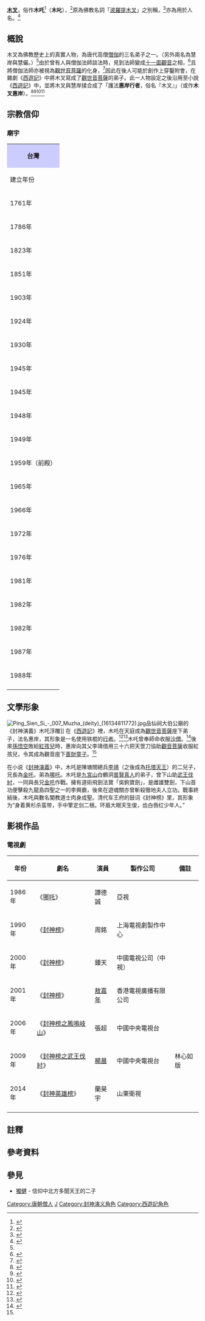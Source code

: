 {{redirect2|惠岸|蜀僧慧岸|釋慧岸}}
'''[[木叉|木叉]]'''，俗作'''木吒'''<ref>{{citebook|title=《[[西遊記|西遊記]]》|author=[[吳承恩|吳承恩]]}}</ref>（'''木叱'''），<ref>{{citebook|title=《[[三教源流搜神大全|三教源流搜神大全]]》|chapter=【那叱】|chapter-url=https://ctext.org/library.pl?if=gb&file=101033&page=77#%E6%9C%A8%E5%8F%B1|quote=…毋素知夫人生下長子軍叱次木叱師三胎哪叱生五日化身浴於東海…|access-date=2022-02-02|archive-date=2022-03-12|archive-url=https://web.archive.org/web/20220312071424/https://ctext.org/library.pl?if=gb&file=101033&page=77#%E6%9C%A8%E5%8F%B1}}</ref>原為佛教名詞「[[波羅提木叉|波羅提木叉]]」{{NoteTag|{{lang-sa|प्रतिमोक्ष|translit={{IAST|''prātimokṣa''}}}}；[[巴利語|巴利語]]: {{IAST|Pātimokkha}}}}之別稱，<ref name=bdencyclopaedia>{{citebook|title=《佛學大辭典》|chapter=【木叉】|chapter-url=https://zh.wikisource.org/wiki/%E4%BD%9B%E5%AD%B8%E5%A4%A7%E8%BE%AD%E5%85%B8/%E6%9C%A8%E5%8F%89|author=丁福保|date=1922|quote=（經名）波羅提木叉Pratimokṣa之異稱。譯言別解脫，為戒律之一名。|access-date=2022-01-31|archive-date=2022-01-31|archive-url=https://web.archive.org/web/20220131170650/https://zh.wikisource.org/wiki/%E4%BD%9B%E5%AD%B8%E5%A4%A7%E8%BE%AD%E5%85%B8/%E6%9C%A8%E5%8F%89}}</ref>亦為用於人名。<ref name=greatmonk1>{{citebook|title=《[[宋高僧傳|宋高僧傳]]》|author=[[贊寧|釋贊寧]]|chapter=卷第十八|chapter-url=https://zh.wikisource.org/wiki/%E5%AE%8B%E9%AB%98%E5%83%A7%E5%82%B3/%E5%8D%B718|quote=中宗勅恩度弟子三人，慧岸、慧儼、木叉各賜衣盂，令嗣香火。（略）弟子木叉者，以西域言為名，華言解脫也。|access-date=2022-01-31|archive-date=2022-03-11|archive-url=https://web.archive.org/web/20220311213142/https://zh.wikisource.org/wiki/%E5%AE%8B%E9%AB%98%E5%83%A7%E5%82%B3/%E5%8D%B718}}</ref>

==概說==
木叉為佛教歷史上的真實人物，為唐代高僧[[泗州大聖|僧伽]]的三名弟子之一。（另外兩名為慧岸與慧儼。）<ref name=greatmonk1/>由於曾有人與僧伽法師談法時，見到法師變成[[十一面觀音|十一面觀音]]之相，<ref name=greatmonk2>{{citebook|title=《[[宋高僧傳|宋高僧傳]]》|author=[[贊寧|釋贊寧]]|chapter=卷第十八|chapter-url=https://zh.wikisource.org/wiki/%E5%AE%8B%E9%AB%98%E5%83%A7%E5%82%B3/%E5%8D%B718|quote=嘗臥賀跋氏家，身忽長其牀榻各三尺許，莫不驚怪。次現十一面觀音形，（略）帝以仰慕不忘，因問萬迴師曰：「彼僧伽者何人也？」對曰：「觀音菩薩化身也。經可不云乎？應以比丘身得度者，故現之沙門相也。」|access-date=2022-01-31|archive-date=2022-03-11|archive-url=https://web.archive.org/web/20220311213142/https://zh.wikisource.org/wiki/%E5%AE%8B%E9%AB%98%E5%83%A7%E5%82%B3/%E5%8D%B718}}</ref>且將僧伽法師亦被視為[[觀世音菩薩|觀世音菩薩]]的化身，<ref>{{citebook|title=《[[三教源流搜神大全|三教源流搜神大全]]》|chapter=【泗州大聖】|chapter-url=https://ctext.org/library.pl?if=gb&file=101031&page=10|quote=…泗州僧伽大師者世謂觀音大士意化也……帝及百官咸稱弟手與度惠儼惠岸木叉三人…|access-date=2022-02-02|archive-date=2022-02-02|archive-url=https://web.archive.org/web/20220202133543/https://ctext.org/library.pl?if=gb&file=101031&page=10}}</ref>因此在後人可能於創作上穿鑿附會，在雜劇《[[西遊記_(雜劇)|西遊記]]》中將木叉寫成了[[觀世音菩薩|觀世音菩薩]]的弟子。此一人物設定之後沿用至小說《[[西遊記|西遊記]]》中，並將木叉與慧岸揉合成了「護法'''惠岸行者'''，俗名『木叉』」（或作'''木叉惠岸'''）。{{Notetag|「惠」可通「慧」。<ref>{{citeweb|url=https://chardb.iis.sinica.edu.tw/char/11514|title=漢字「惠」：基本資料|website=國際電腦漢字及異體字知識庫|access-date=2022-01-31|archive-date=2022-01-31|archive-url=https://web.archive.org/web/20220131153106/https://chardb.iis.sinica.edu.tw/char/11514}}</ref>}}<ref>{{citebook|title=《[[西遊記|西遊記]]》|author=[[吳承恩|吳承恩]]|chapter=第十二回〈唐王秉誠修大會　觀音顯聖化金蟬〉|chapter-url=https://zh.wikisource.org/wiki/%E8%A5%BF%E9%81%8A%E8%A8%98/%E7%AC%AC012%E5%9B%9E|quote=左邊是木叉惠岸，執著棍，抖擻精神。|access-date=2022-01-31|archive-date=2022-03-15|archive-url=https://web.archive.org/web/20220315194528/https://zh.wikisource.org/wiki/%E8%A5%BF%E9%81%8A%E8%A8%98/%E7%AC%AC012%E5%9B%9E}}</ref><ref name=monkey42>{{citebook|title=《[[西遊記|西遊記]]》|author=[[吳承恩|吳承恩]]|chapter=第四十二回〈大聖慇懃拜南海　觀音慈善縛紅孩〉|chapter-url=https://zh.wikisource.org/wiki/%E8%A5%BF%E9%81%8A%E8%A8%98/%E7%AC%AC042%E5%9B%9E|quote=那菩薩吩咐概眾諸天各守仙境，著善財龍女閉了洞門。他卻縱祥雲，躲離普陀巖，到那邊叫：「惠岸何在？」惠岸（乃托塔李天王第二個太子，俗名木叉是也。）乃菩薩親傳授的徒弟，不離左右，稱為護法惠岸行者。|access-date=2022-01-31|archive-date=2022-03-15|archive-url=https://web.archive.org/web/20220315183953/https://zh.wikisource.org/wiki/%E8%A5%BF%E9%81%8A%E8%A8%98/%E7%AC%AC042%E5%9B%9E}}</ref><ref>{{citebook|author={{link-ja|中野美代子|中野美代子}}|year=2003|orig-year=1984|title=《西遊記の秘密 タオと煉丹術のシンボリズム》|work=岩波現代文庫|isbn=978-4006020705|publisher=福武書店|pages=274-275}}</ref><ref name=KU-0150-20090225>{{citebook|title=《明清期における武神と神仙の発展》|author=二階堂善弘|chapter=第一章〈哪吒太子考〉|year=2006|url=https://kansai-u.repo.nii.ac.jp/?action=pages_view_main&active_action=repository_view_main_item_detail&item_id=13055&item_no=1&page_id=13&block_id=21|chapter-url=https://kansai-u.repo.nii.ac.jp/?action=repository_uri&item_id=13055&file_id=19&file_no=3|series=関西大学東西学術研究所研究叢刊|volume=29|publisher=関西大学出版部|publication-date=2009-02-05|isbn=9784873544656|access-date=2022-02-02|archive-date=2022-04-13|archive-url=https://web.archive.org/web/20220413105502/https://kansai-u.repo.nii.ac.jp/?action=pages_view_main&active_action=repository_view_main_item_detail&item_id=13055&item_no=1&page_id=13&block_id=21}}</ref>

==宗教信仰==
{{emptysection}}
===廟宇===
{| class=wikitable
| colspan=4 style="background: #ccf;" | <center>'''台灣'''</center>
|-
! 建立年份
! 廟宇名稱
! 縣市
! 備註
|-
|1761年
|西衛開元宮
|[[臺南市|臺南市]][[善化區|善化區]]
|<ref>{{citeweb|url=http://crgis.rchss.sinica.edu.tw/temples/TainanCity/shanhua/1119010-XWKYG|title=西衛開元宮|publisher=文化資源地理資訊系統|access-date=2022-02-23|archive-date=2022-02-23|archive-url=https://web.archive.org/web/20220223201838/http://crgis.rchss.sinica.edu.tw/temples/TainanCity/shanhua/1119010-XWKYG}}</ref>
|-
|1786年
|湖西村天后宫
|[[澎湖縣|澎湖縣]][[湖西鄉|湖西鄉]]湖西村
|<ref>{{citeweb|url=http://crgis.rchss.sinica.edu.tw/temples/PenghuCounty/hushi/1602001-HXTHG|title=湖西村天后宫|publisher=文化資源地理資訊系統|access-date=2022-02-23|archive-date=2022-02-23|archive-url=https://web.archive.org/web/20220223181216/http://crgis.rchss.sinica.edu.tw/temples/PenghuCounty/hushi/1602001-HXTHG}}</ref>
|-
|1823年
|建安宮
|[[臺南市|臺南市]]南區
|<ref>{{citeweb|url=http://crgis.rchss.sinica.edu.tw/temples/TainanCity/south/2102007-JAG|title=建安宮|publisher=文化資源地理資訊系統|access-date=2022-02-23|archive-date=2022-02-23|archive-url=https://web.archive.org/web/20220223174956/http://crgis.rchss.sinica.edu.tw/temples/TainanCity/south/2102007-JAG}}</ref>
|-
|1851年
|陳厝厝永興宮
|[[彰化縣|彰化縣]][[永靖鄉|永靖鄉]]東寧村
|<ref>{{citeweb|url=http://crgis.rchss.sinica.edu.tw/temples/ChanghuaCounty/yungchin/0716013-YXG|title=陳厝厝永興宮|publisher=文化資源地理資訊系統|access-date=2022-02-23|archive-date=2022-02-23|archive-url=https://web.archive.org/web/20220223201808/http://crgis.rchss.sinica.edu.tw/temples/ChanghuaCounty/yungchin/0716013-YXG}}</ref>
|-
|1903年
|乾元宮順化堂
|[[雲林縣|雲林縣]][[斗南鎮|斗南鎮]]明昌里
|<ref>{{citeweb|url=http://crgis.rchss.sinica.edu.tw/temples/YunlinCounty/dounan/0902016-GYGSHT|title=乾元宮順化堂|publisher=文化資源地理資訊系統|access-date=2022-02-23|archive-date=2022-02-23|archive-url=https://web.archive.org/web/20220223181129/http://crgis.rchss.sinica.edu.tw/temples/YunlinCounty/dounan/0902016-GYGSHT}}</ref>
|-
|1924年
|財團法人高雄大港埔祖師廟
|[[高雄市|高雄市]]
|<ref>{{citeweb|url=|title=財團法人高雄大港埔祖師廟|publisher=文化資源地理資訊系統}}</ref>
|-
|1930年
|龍興宮
|[[高雄市|高雄市]]
|<ref>{{citeweb|url=http://crgis.rchss.sinica.edu.tw/temples/KaohsiungCity/xinxing/64006009-LXG|title=龍興宮|publisher=文化資源地理資訊系統|access-date=2022-02-23|archive-date=2022-03-15|archive-url=https://web.archive.org/web/20220315184008/http://crgis.rchss.sinica.edu.tw/temples/KaohsiungCity/xinxing/64006009-LXG}}</ref>
|-
|1945年
|廣興宮
|[[屏東縣|屏東縣]][[屏東市|屏東市]]廣興里
|<ref>{{citeweb|url=http://crgis.rchss.sinica.edu.tw/temples/PingtungCounty/pingtung/1301071-GXG|title=廣興宮|publisher=文化資源地理資訊系統|access-date=2022-02-23|archive-date=2022-02-23|archive-url=https://web.archive.org/web/20220223181231/http://crgis.rchss.sinica.edu.tw/temples/PingtungCounty/pingtung/1301071-GXG}}</ref>
|-
|1945年
|財團法人屏東縣長治鄉福崙宮
|[[屏東縣|屏東縣]][[長治鄉|長治鄉]]崙上村
|<ref>{{citeweb|url=http://crgis.rchss.sinica.edu.tw/temples/PingtungCounty/changjr/1306009-FLG|title=財團法人屏東縣長治鄉福崙宮|publisher=文化資源地理資訊系統|access-date=2022-02-23|archive-date=2022-02-23|archive-url=https://web.archive.org/web/20220223175046/http://crgis.rchss.sinica.edu.tw/temples/PingtungCounty/changjr/1306009-FLG}}</ref>
|-
|1948年
|南天宮
|[[屏東縣|屏東縣]]崁頂鄉園寮村
|<ref>{{citeweb|url=http://crgis.rchss.sinica.edu.tw/temples/PingtungCounty/kanding/1318002-NTG|title=南天宮|publisher=文化資源地理資訊系統|access-date=2022-02-23|archive-date=2022-02-23|archive-url=https://web.archive.org/web/20220223175123/http://crgis.rchss.sinica.edu.tw/temples/PingtungCounty/kanding/1318002-NTG}}</ref>
|-
|1949年
|大和元帥宮
|[[屏東縣|屏東縣]][[東勢村|東勢村]]新生路
|<ref>{{citeweb|url=http://crgis.rchss.sinica.edu.tw/temples/PingtungCounty/neipu/1313012-DHYSG|title=大和元帥宮|publisher=文化資源地理資訊系統|access-date=2022-02-23|archive-date=2022-02-23|archive-url=https://web.archive.org/web/20220223211510/http://crgis.rchss.sinica.edu.tw/temples/PingtungCounty/neipu/1313012-DHYSG}}</ref>
|-
|1959年（前殿）
|天龍宮
|[[雲林縣|雲林縣]][[斗六市|斗六市]]久安里
|<ref>{{citeweb|url=http://crgis.rchss.sinica.edu.tw/temples/YunlinCounty/douliou/0901020-TLG|title=天龍宮|publisher=文化資源地理資訊系統|access-date=2022-02-23|archive-date=2022-02-23|archive-url=https://web.archive.org/web/20220223175041/http://crgis.rchss.sinica.edu.tw/temples/YunlinCounty/douliou/0901020-TLG}}</ref>
|-
|1965年
|壽桃宮
|[[彰化縣|彰化縣]][[埔心鄉|埔心鄉]]埔心村
|<ref>{{citeweb|url=http://crgis.rchss.sinica.edu.tw/temples/ChanghuaCounty/pushin/0715017-STG|title=壽桃宮|publisher=文化資源地理資訊系統|access-date=2022-02-23|archive-date=2022-02-23|archive-url=https://web.archive.org/web/20220223181212/http://crgis.rchss.sinica.edu.tw/temples/ChanghuaCounty/pushin/0715017-STG}}</ref>
|-
|1966年
|社腳金興宮
|[[苗栗縣|苗栗縣]][[後龍鎮|後龍鎮]]復興里
|<ref>{{citeweb|url=http://crgis.rchss.sinica.edu.tw/temples/MiaoliCounty/houlung/0506010-JXG|title=社腳金興宮|publisher=文化資源地理資訊系統|access-date=2022-02-23|archive-date=2022-02-23|archive-url=https://web.archive.org/web/20220223175521/http://crgis.rchss.sinica.edu.tw/temples/MiaoliCounty/houlung/0506010-JXG}}</ref>
|-
|1972年
|船仔頭太子宮
|[[屏東縣|屏東縣]][[東港鎮|東港鎮]]船頭里
|<ref>{{citeweb|url=http://crgis.rchss.sinica.edu.tw/temples/PingtungCounty/dunggang/1303016-CTLTZG|title=船仔頭太子宮|publisher=文化資源地理資訊系統|access-date=2022-02-23|archive-date=2022-02-23|archive-url=https://web.archive.org/web/20220223175140/http://crgis.rchss.sinica.edu.tw/temples/PingtungCounty/dunggang/1303016-CTLTZG}}</ref>
|-
|1976年
|財團法人台灣省嘉義市南天門太子行宮
|[[嘉義市|嘉義市]]
|<ref>{{citeweb|url=http://crgis.rchss.sinica.edu.tw/temples/ChiayiCity/west/2002016-NTMTZXG|title=財團法人台灣省嘉義市南天門太子行宮|publisher=文化資源地理資訊系統|access-date=2022-02-23|archive-date=2022-02-23|archive-url=https://web.archive.org/web/20220223181141/http://crgis.rchss.sinica.edu.tw/temples/ChiayiCity/west/2002016-NTMTZXG}}</ref>
|-
|1981年
|聖武宮
|[[臺東縣|臺東縣]][[成功鎮|成功鎮]]三以里
|<ref>{{citeweb|url=http://crgis.rchss.sinica.edu.tw/temples/TaitungCounty/chenggung/80566b665bae|title=聖武宮|publisher=文化資源地理資訊系統|access-date=2022-02-23|archive-date=2022-02-23|archive-url=https://web.archive.org/web/20220223202011/http://crgis.rchss.sinica.edu.tw/temples/TaitungCounty/chenggung/80566b665bae}}</ref>
|-
|1982年
|馬山厝永安宮
|[[雲林縣|雲林縣]][[東勢鄉|東勢鄉]]四美村
|<ref>{{citeweb|url=http://crgis.rchss.sinica.edu.tw/temples/YunlinCounty/dongshih/0914012-YAG|title=馬山厝永安宮|publisher=文化資源地理資訊系統|access-date=2022-02-23|archive-date=2022-02-23|archive-url=https://web.archive.org/web/20220223175025/http://crgis.rchss.sinica.edu.tw/temples/YunlinCounty/dongshih/0914012-YAG}}</ref>
|-
|1982年
|溫厝角溫勝宮
|[[雲林縣|雲林縣]][[斗南鎮|斗南鎮]]將軍里
|<ref>{{citeweb|url=http://crgis.rchss.sinica.edu.tw/temples/YunlinCounty/dounan/0902012-WSG|title=溫厝角溫勝宮|publisher=文化資源地理資訊系統|access-date=2022-02-23|archive-date=2022-03-15|archive-url=https://web.archive.org/web/20220315184012/http://crgis.rchss.sinica.edu.tw/temples/YunlinCounty/dounan/0902012-WSG}}</ref>
|-
|1987年
|埤墘村順興宮
|[[彰化縣|彰化縣]][[伸港鄉|伸港鄉]]埤墘村
|<ref>{{citeweb|url=http://crgis.rchss.sinica.edu.tw/temples/ChanghuaCounty/shengang/0705003-SXG|title=埤墘村順興宮|publisher=文化資源地理資訊系統|access-date=2022-02-23|archive-date=2022-02-23|archive-url=https://web.archive.org/web/20220223175532/http://crgis.rchss.sinica.edu.tw/temples/ChanghuaCounty/shengang/0705003-SXG}}</ref>
|-
|1988年
|普慶宮
|[[彰化縣|彰化縣]][[和美鎮|和美鎮]]
|<ref>{{citeweb|url=http://crgis.rchss.sinica.edu.tw/temples/ChanghuaCounty/hemei/0703026-PQG|title=普慶宮|publisher=文化資源地理資訊系統|access-date=2022-02-23|archive-date=2022-02-23|archive-url=https://web.archive.org/web/20220223202001/http://crgis.rchss.sinica.edu.tw/temples/ChanghuaCounty/hemei/0703026-PQG}}</ref>
|-
|}

==文學形象==
[[File:Ping_Sien_Si_-_007_Muzha_(deity)_(16134811772).jpg|thumb]]品仙祠大伯公廟的《封神演義》木吒浮雕]]
在《[[西遊記|西遊記]]》裡，木吒在天庭成為[[觀世音菩薩|觀世音菩薩]]座下弟子，法名惠岸，其形象是一名使用铁棍的[[行者|行者]]。{{NoteTag|「行者」是為寺院服各項勞役的人，形象比较威武，可以是[[僧人|僧人]]也可以是俗家弟子。元明小说《水浒传》对行者的外表描写较详细，通常是齐刘海、戴戒箍。}}<ref>{{citebook|title=《[[西遊記|西遊記]]》|author=[[吳承恩|吳承恩]]|chapter=第六回〈觀音赴會問原因　小聖施威降大聖〉|chapter-url=https://zh.wikisource.org/wiki/%E8%A5%BF%E9%81%8A%E8%A8%98/%E7%AC%AC006%E5%9B%9E|quote=惠岸行者整整衣裙，執一條鐵棍，駕雲離闕，徑至山前。|access-date=2022-01-31|archive-date=2022-03-12|archive-url=https://web.archive.org/web/20220312070856/https://zh.wikisource.org/wiki/%E8%A5%BF%E9%81%8A%E8%A8%98/%E7%AC%AC006%E5%9B%9E}}</ref><ref>{{citebook|title=《[[西遊記|西遊記]]》|author=[[吳承恩|吳承恩]]|chapter=第八回〈我佛造經傳極樂　觀音奉旨上長安〉|chapter-url=https://zh.wikisource.org/wiki/%E8%A5%BF%E9%81%8A%E8%A8%98/%E7%AC%AC008%E5%9B%9E|quote=那惠岸使一條渾鐵棍，重有千斤，只在菩薩左右作一個降魔的大力士。|access-date=2022-01-31|archive-date=2022-03-12|archive-url=https://web.archive.org/web/20220312235539/https://zh.wikisource.org/wiki/%E8%A5%BF%E9%81%8A%E8%A8%98/%E7%AC%AC008%E5%9B%9E}}</ref>木吒曾奉師命收服[[沙僧|沙僧]]。<ref>{{citebook|title=《[[西遊記|西遊記]]》|author=[[吳承恩|吳承恩]]|chapter=第二十二回〈八戒大戰流沙河　木吒奉法收悟淨〉|chapter-url=https://zh.wikisource.org/wiki/%E8%A5%BF%E9%81%8A%E8%A8%98/%E7%AC%AC022%E5%9B%9E|5=|access-date=2022-01-31|archive-date=2022-01-29|archive-url=https://web.archive.org/web/20220129084345/https://zh.wikisource.org/wiki/%E8%A5%BF%E9%81%8A%E8%A8%98/%E7%AC%AC022%E5%9B%9E}}</ref>後來[[孫悟空|孫悟空]]敗給[[紅孩兒|紅孩兒]]時，惠岸向其父李靖借用三十六把天罡刀協助[[觀音菩薩|觀音菩薩]]收服紅孩兒，令其成為觀音座下[[善財童子|善財童子]]。<ref name=monkey42/>

在小说《[[封神演義|封神演義]]》中，木吒是陳塘關總兵[[李靖|李靖]]（之後成為[[托塔天王|托塔天王]]）的二兒子，兄長為[[金吒|金吒]]，弟為[[哪吒|哪吒]]。木吒是[[九宮山|九宮山]]白鶴洞[[普賢真人|普賢真人]]的弟子，曾下山助[[武王伐紂|武王伐紂]]，一同與長兄[[金吒|金吒]]作戰。擁有道術飛劍法寶「吳鉤寶劍」，是雌雄雙劍，下山首功便擊殺九龍島四聖之一的李興霸，後來在遊魂關亦曾斬殺徹地夫人立功。戰事終結後，木吒與數名闡教道士肉身成聖。清代车王府的鼓词《封神榜》里，其形象为“身着黄杉杀蛮带，手中擎定剑二根。环眉大眼天生俊，齿白唇红少年人。”

==影視作品==
===電視劇===
{| class="wikitable"
|-
! 年份 !! 劇名 !! 演員 !! 製作公司 !! 備註
|-
| 1986年||《[[哪吒_(1986年電視劇)|哪吒]]》|| 譚德誠 || 亞視 ||
|-
| 1990年||《[[封神榜_(1990年)|封神榜]]》|| 周銘 || 上海電視劇製作中心 || 
|-
| 2000年||《[[封神榜_(2000年電視劇)|封神榜]]》|| 鍾天 || 中國電視公司（中視）||
|-
| 2001年||《[[封神榜_(2001年電視劇)|封神榜]]》|| [[敖嘉年|敖嘉年]] || 香港電視廣播有限公司 ||
|-
| 2006年||《[[封神榜之鳳鳴岐山|封神榜之鳳鳴岐山]]》|| 張超 || 中國中央電視台 || 
|-
| 2009年||《[[封神榜之武王伐紂|封神榜之武王伐紂]]》|| [[楊晨|楊晨]] || 中國中央電視台 || 林心如版
|-
| 2014年||《[[封神英雄榜|封神英雄榜]]》|| 蘭昊宇 || 山東衛視 ||
|-
|}

== 註釋 ==
{{NoteFoot}}

== 參考資料 ==
{{reflist}}


== 參見 ==
* [[獨健|獨健]] - 信仰中北方多聞天王的二子

{{西遊記}}
{{封神演义}}
[[Category:唐朝僧人|Category:唐朝僧人]]
[[Category:道教神祇|J]]
[[Category:封神演义角色|Category:封神演义角色]]
[[Category:西遊記角色|Category:西遊記角色]]